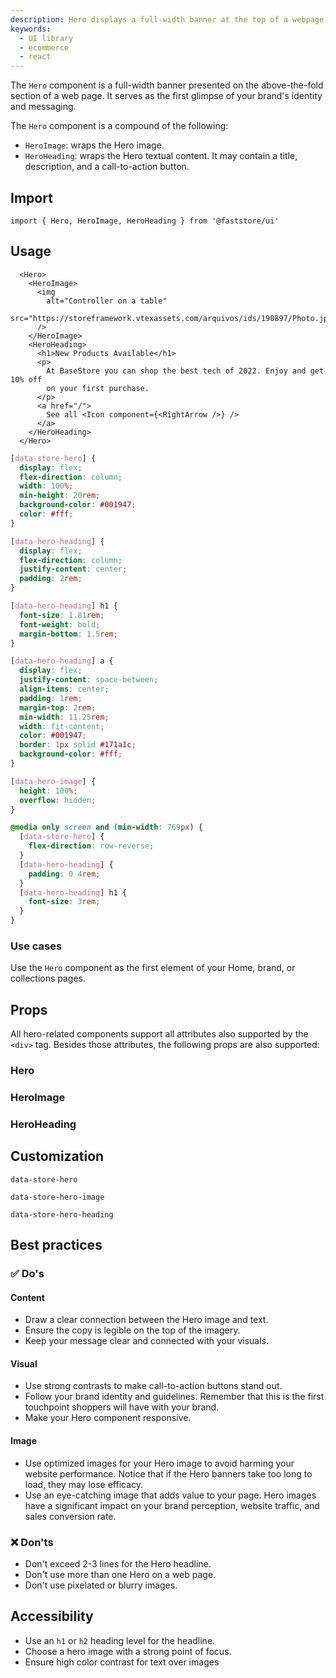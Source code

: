 ```yaml
---
description: Hero displays a full-width banner at the top of a webpage.
keywords:
  - UI library
  - ecommerce
  - react
---
```



The `Hero` component is a full-width banner presented on the above-the-fold section of a web page. It serves as the first glimpse of your brand's identity and messaging.

The `Hero` component is a compound of the following:

- `HeroImage`: wraps the Hero image.
- `HeroHeading`: wraps the Hero textual content. It may contain a title, description, and a call-to-action button.

## Import

```tsx
import { Hero, HeroImage, HeroHeading } from '@faststore/ui'
```

## Usage

<Tabs>
  <TabItem value="react" label="React" default>

```tsx live
  <Hero>
    <HeroImage>
      <img
        alt="Controller on a table"
        src="https://storeframework.vtexassets.com/arquivos/ids/190897/Photo.jpg"
      />
    </HeroImage>
    <HeroHeading>
      <h1>New Products Available</h1>
      <p>
        At BaseStore you can shop the best tech of 2022. Enjoy and get 10% off
        on your first purchase.
      </p>
      <a href="/">
        See all <Icon component={<RightArrow />} />
      </a>
    </HeroHeading>
  </Hero>
```

  </TabItem>
  <TabItem value="css" label="CSS">

```css
[data-store-hero] {
  display: flex;
  flex-direction: column;
  width: 100%;
  min-height: 20rem;
  background-color: #001947;
  color: #fff;
}

[data-hero-heading] {
  display: flex;
  flex-direction: column;
  justify-content: center;
  padding: 2rem;
}

[data-hero-heading] h1 {
  font-size: 1.81rem;
  font-weight: bold;
  margin-bottom: 1.5rem;
}

[data-hero-heading] a {
  display: flex;
  justify-content: space-between;
  align-items: center;
  padding: 1rem;
  margin-top: 2rem;
  min-width: 11.25rem;
  width: fit-content;
  color: #001947;
  border: 1px solid #171a1c;
  background-color: #fff;
}

[data-hero-image] {
  height: 100%;
  overflow: hidden;
}

@media only screen and (min-width: 769px) {
  [data-store-hero] {
    flex-direction: row-reverse;
  }
  [data-hero-heading] {
    padding: 0 4rem;
  }
  [data-hero-heading] h1 {
    font-size: 3rem;
  }
}
```  

  </TabItem>
</Tabs>

### Use cases

Use the `Hero` component as the first element of your Home, brand, or collections pages. 

## Props

All hero-related components support all attributes also supported by the `<div>` tag. Besides those attributes, the following props are also supported:

### Hero

<PropsSection name="Hero" />

### HeroImage

<PropsSection name="HeroImage" />

### HeroHeading

<PropsSection name="HeroHeading" />

## Customization

`data-store-hero`

`data-store-hero-image`

`data-store-hero-heading`

## Best practices

### ✅ Do's

#### Content
- Draw a clear connection between the Hero image and text.
- Ensure the copy is legible on the top of the imagery.
- Keep your message clear and connected with your visuals.

#### Visual
- Use strong contrasts to make call-to-action buttons stand out.
- Follow your brand identity and guidelines. Remember that this is the first touchpoint shoppers will have with your brand.
- Make your Hero component responsive.

#### Image
- Use optimized images for your Hero image to avoid harming your website performance. Notice that if the Hero banners take too long to load, they may lose efficacy.
- Use an eye-catching image that adds value to your page. Hero images have a significant impact on your brand perception, website traffic, and sales conversion rate.

### ❌ Don'ts

- Don't exceed 2-3 lines for the Hero headline.
- Don't use more than one Hero on a web page.
- Don't use pixelated or blurry images.

## Accessibility

- Use an `h1` or `h2` heading level for the headline.
- Choose a hero image with a strong point of focus.
- Ensure high color contrast for text over images